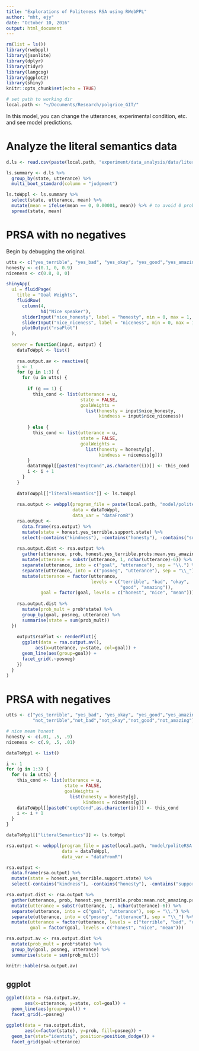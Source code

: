 ```yaml
---
title: "Explorations of Politeness RSA using RWebPPL"
author: "mht, ejy"
date: "October 10, 2016"
output: html_document
---
```


```r
rm(list = ls())
library(rwebppl)
library(jsonlite)
library(dplyr)
library(tidyr)
library(langcog)
library(ggplot2)
library(shiny)
knitr::opts_chunk$set(echo = TRUE)

# set path to working dir
local.path <- "~/Documents/Research/polgrice_GIT/"
```

In this model, you can change the utterances, experimental condition, etc. and see model predictions.

# Analyze the literal semantics data

```r
d.ls <- read.csv(paste(local.path, "experiment/data_analysis/data/literalSemantics_wNeg.csv", sep=""))

ls.summary <- d.ls %>%
  group_by(state, utterance) %>%
  multi_boot_standard(column = "judgment")

ls.toWppl <- ls.summary %>%
  select(state, utterance, mean) %>%
  mutate(mean = ifelse(mean == 0, 0.00001, mean)) %>% # to avoid 0 probabilities
  spread(state, mean)
```

# PRSA with no negatives

Begin by debugging the original.

```r
utts <- c("yes_terrible", "yes_bad", "yes_okay", "yes_good","yes_amazing")
honesty <- c(0.1, 0, 0.9)
niceness <- c(0.8, 0, 0)

shinyApp(
  ui = fluidPage(
    title = "Goal Weights",
    fluidRow(
      column(4,
             h4("Nice speaker"),
      sliderInput("nice_honesty", label = "honesty", min = 0, max = 1, value = honesty[1]),
      sliderInput("nice_niceness", label = "niceness", min = 0, max = 1, value = niceness[1]))),
      plotOutput("rsaPlot")
  ),
  
  server = function(input, output) {
    dataToWppl <- list()
    
    rsa.output.av <- reactive({
    i <- 1
    for (g in 1:3) {
      for (u in utts) {
        
        if (g == 1) {
          this_cond <- list(utterance = u,
                            state = FALSE,
                            goalWeights = 
                              list(honesty = input$nice_honesty,
                                   kindness = input$nice_niceness))      
          
        } else {
          this_cond <- list(utterance = u,
                            state = FALSE,
                            goalWeights = 
                              list(honesty = honesty[g],
                                   kindness = niceness[g]))
        }
        dataToWppl[[paste0("exptCond",as.character(i))]] <- this_cond
        i <- i + 1
      }
    }
    
    dataToWppl[["literalSemantics"]] <- ls.toWppl
    
    rsa.output <- webppl(program_file = paste(local.path, "model/politeRSA_nonegs.js", sep=""),
                         data = dataToWppl,
                         data_var = "dataFromR")
    rsa.output <- 
      data.frame(rsa.output) %>%
      mutate(state = honest.yes_terrible.support.state) %>%
      select(-contains("kindness"), -contains("honesty"), -contains("support")) 
    
    rsa.output.dist <- rsa.output %>%
      gather(utterance, prob, honest.yes_terrible.probs:mean.yes_amazing.probs) %>%
      mutate(utterance = substr(utterance, 1, nchar(utterance)-6)) %>%
      separate(utterance, into = c("goal", "utterance"), sep = "\\.") %>%
      separate(utterance, into = c("posneg", "utterance"), sep = "\\_") %>%
      mutate(utterance = factor(utterance, 
                                levels = c("terrible", "bad", "okay", 
                                           "good", "amazing")),
             goal = factor(goal, levels = c("honest", "nice", "mean")))
    
    rsa.output.dist %>% 
      mutate(prob_mult = prob*state) %>%
      group_by(goal, posneg, utterance) %>%
      summarise(state = sum(prob_mult))
  })
  
    output$rsaPlot <- renderPlot({
      ggplot(data = rsa.output.av(),
           aes(x=utterance, y=state, col=goal)) +
      geom_line(aes(group=goal)) +
      facet_grid(.~posneg)
    })
  }
)
```

# PRSA with negatives

```r
utts <- c("yes_terrible", "yes_bad", "yes_okay", "yes_good","yes_amazing",
          "not_terrible","not_bad","not_okay","not_good","not_amazing")

# nice mean honest
honesty <- c(.01, .5, .9)
niceness <- c(.9, .5, .01)

dataToWppl <- list()

i <- 1
for (g in 1:3) {
  for (u in utts) {
    this_cond <- list(utterance = u,
                      state = FALSE,
                      goalWeights = 
                        list(honesty = honesty[g],
                             kindness = niceness[g]))
    dataToWppl[[paste0("exptCond",as.character(i))]] <- this_cond
    i <- i + 1
  }
}

dataToWppl[["literalSemantics"]] <- ls.toWppl
```

```r
rsa.output <- webppl(program_file = paste(local.path, "model/politeRSA.js", sep=""),
                     data = dataToWppl,
                     data_var = "dataFromR")

rsa.output <- 
  data.frame(rsa.output) %>%
  mutate(state = honest.yes_terrible.support.state) %>%
  select(-contains("kindness"), -contains("honesty"), -contains("support")) 

rsa.output.dist <- rsa.output %>%
  gather(utterance, prob, honest.yes_terrible.probs:mean.not_amazing.probs) %>%
  mutate(utterance = substr(utterance, 1, nchar(utterance)-6)) %>%
  separate(utterance, into = c("goal", "utterance"), sep = "\\.") %>%
  separate(utterance, into = c("posneg", "utterance"), sep = "\\_") %>%
  mutate(utterance = factor(utterance, levels = c("terrible", "bad", "okay", "good", "amazing")),
         goal = factor(goal, levels = c("honest", "nice", "mean")))

rsa.output.av <- rsa.output.dist %>% 
  mutate(prob_mult = prob*state) %>%
  group_by(goal, posneg, utterance) %>%
  summarise(state = sum(prob_mult))

knitr::kable(rsa.output.av)
```

## ggplot

```r
ggplot(data = rsa.output.av,
       aes(x=utterance, y=state, col=goal)) +
  geom_line(aes(group=goal)) +
  facet_grid(.~posneg)
```

```r
ggplot(data = rsa.output.dist,
       aes(x=factor(state), y=prob, fill=posneg)) +
  geom_bar(stat="identity", position=position_dodge()) +
  facet_grid(goal~utterance)
```
